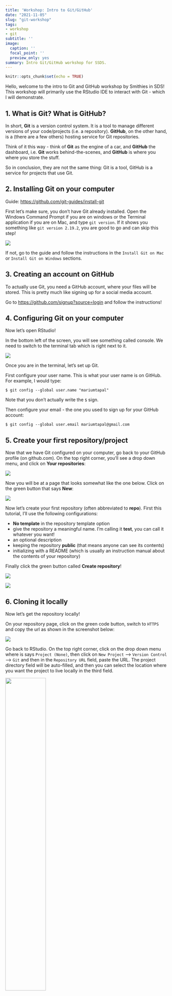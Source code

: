 ```yaml
---
title: 'Workshop: Intro to Git/GitHub'
date: "2021-11-05"
slug: "git-workshop"
tags:
- workshop
- git
subtitle: ''
image:
  caption: ''
  focal_point: ''
  preview_only: yes
summary: Intro Git/GitHub workshop for SSDS.
---
```


```r
knitr::opts_chunk$set(echo = TRUE)
```


Hello, welcome to the intro to Git and GitHub workshop by Smithies in SDS! This workshop will primarily use the RStudio IDE to interact with Git - which I will demonstrate. 

## 1. What is Git? What is GitHub?

In short, **Git** is a version control system. It is a tool to manage different versions of your code/projects (i.e. a repository). **GitHub**, on the other hand, is a (there are a few others) hosting service for Git repositories. 

Think of it this way - think of **Git** as the engine of a car, and **GitHub** the dashboard, i.e. **Git** works behind-the-scenes, and **GitHub** is where you where you store the stuff. 

So in conclusion, they are not the same thing: Git is a tool, GitHub is a service for projects that use Git.

## 2. Installing Git on your computer

Guide: [https://github.com/git-guides/install-git](https://github.com/git-guides/install-git)

First let's make sure, you don't have Git already installed. Open the Windows Command Prompt if you are on windows or the Terminal application if you are on Mac, and type `git version`. If it shows you something like `git version 2.19.2`, you are good to go and can skip this step!

![](intro_git_workshop_files/terminal.png)

If not, go to the guide and follow the instructions in the `Install Git on Mac` or `Install Git on Windows` sections.

## 3. Creating an account on GitHub

To actually use Git, you need a GitHub account, where your files will be stored. This is pretty much like signing up for a social media account. 

Go to [https://github.com/signup?source=login](https://github.com/signup?source=login) and follow the instructions!

## 4. Configuring Git on your computer

Now let's open RStudio! 

In the bottom left of the screen, you will see something called console. We need to switch to the terminal tab which is right next to it.

![](intro_git_workshop_files/console_to_terminal.png)

Once you are in the terminal, let's set up Git.

First configure your user name. This is what your user name is on GitHub. For example, I would type:

```
$ git config --global user.name "mariumtapal"
```

Note that you don't actually write the `$` sign.

Then configure your email - the one you used to sign up for your GitHub account:
```
$ git config --global user.email mariumtapal@gmail.com
```

## 5. Create your first repository/project 

Now that we have Git configured on your computer, go back to your GitHub profile (on github.com). On the top right corner, you'll see a drop down menu, and click on **Your repositories**:

![](intro_git_workshop_files/github.png)

Now you will be at a page that looks somewhat like the one below. Click on the green button that says **New**:

![](intro_git_workshop_files/new repo.png)

Now let's create your first repository (often abbreviated to **repo**). First this tutorial, I'll use the following configurations:

- **No template** in the repository template option
- give the repository a meaningful name. I'm calling it **test**, you can call it whatever you want!
- an optional description
- keeping the repository **public** (that means anyone can see its contents)
- initializing with a README (which is usually an instruction manual about the contents of your repository)

Finally click the green button called **Create repository**!

![](intro_git_workshop_files/setup repo 1.png)

![](intro_git_workshop_files/setup repo 2.png)

## 6. Cloning it locally

Now let's get the repository locally!

On your repository page, click on the green code button, switch to `HTTPS` and copy the url as shown in the screenshot below:

![](intro_git_workshop_files/cloning.png)

Go back to RStudio. On the top right corner, click on the drop down menu where is says `Project (None)`, then click on `New Project` --> `Version Control` --> `Git` and then in the `Repository URL` field, paste the URL. The project directory field will be auto-filled, and then you can select the location where you want the project to live locally in the third field.

![](intro_git_workshop_files/np1.png){width=50%}
![](intro_git_workshop_files/np2.png){width=50%}
![](intro_git_workshop_files/np3.png){width=50%}

Click **Create Project**, and you have a local R project!

**Note:** If at this point you are asked to enter a password, you actually have to create and enter a Personal Access Token. [Here](https://docs.github.com/en/authentication/keeping-your-account-and-data-secure/creating-a-personal-access-token) is a guide to create one!

## 7. Commits, pushes, & pulls

So how do we get our project on GitHub? We do that through commits, pushes and pulls!

Here is short definition of what each of these things mean. Then I'll show you how to send a file on GitHub, directly from RStusio.

- A **commit** is saving the state of your code into version control i.e Git
- A **push** is sending your commited coded to a remote server i.e. GitHub
- A **pull** is downloading the newest changes from a remote server (i.e. GitHub) to your local repository (on your computer)

So let's put it in action. 

1. Create a new file in the project folder on your computer (or move one here). In the example below, the R script called `jfk_flights.R` is in the folder of my project (look at the arrows). Also look that we have a new tab in the upper right hand of the screen! This is where the committing, pushing, and pulling will happen!

![](intro_git_workshop_files/screen.png)

2. Now let's select the filed we want to put to GitHub. From the **Git** tab, select `jfk_flights.R`, and the other files that were created automatically. 

![](intro_git_workshop_files/select.png)

3. After that we will hit the **commit** button right above that. Clicking the commit button will bring up a new window. Enter a meaningful message in the space provided, so you can remember what you did in this commit. Then click the commit button!

![](intro_git_workshop_files/commit.png)

4. You'll now see a window pop-up that tells you that your commit was successful! Close that window. Now you're back at a screen where it will say "Your branch is ahead of 'origin/main' by 1 commit". This means that your work is at the staging area, right before it is pushed to GitHub. Now click the green arrow button that says push to get your files onto GitHub. Yay! Your work is now on GitHub. You can now go to github to your repository to view your files and commit there!

![](intro_git_workshop_files/push.png)

![](intro_git_workshop_files/github commit.png)

5. Finally, what is a pull? A pull is when there are files/updates to files on GitHub, but not on your computer. On RStudio, in the Git panel, there is a **pull** button (a blue arrow) next to the commit button that will do this for you. Right now, since the project on your computer and on GitHub have the same files, **Git** will tell you that your project is "Already up to date." 

![](intro_git_workshop_files/pull.png)

## 8. Extra Stuff!

This was just the starting point of using Git with GitHub! There are a whole bunch of things and tools to work collaboratively and smartly. Forks, Branches, Pull Requests, GitHub Pages are just more things to look into! Infact, this tutorial also lives on GitHub!

If you are curious, here are some resources where you can learn more about these things:

- Spinelli Center Tutors - Sunday to Thursday, 7-9 pm, Sabin Reed 301 
- Your professor's office hours 
- Book: [Happy Git and GitHub for the useR](https://happygitwithr.com/index.html)
